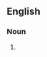 ==English==
{{rfv|“Onces”?}}

===Noun===
{{en-noun|es}}

# {{alternative form of|[[hapax legomenon]]}}